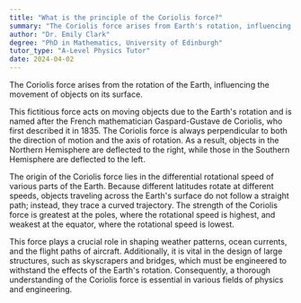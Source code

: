 ```yaml
---
title: "What is the principle of the Coriolis force?"
summary: "The Coriolis force arises from Earth's rotation, influencing the trajectory of moving objects."
author: "Dr. Emily Clark"
degree: "PhD in Mathematics, University of Edinburgh"
tutor_type: "A-Level Physics Tutor"
date: 2024-04-02
---
```


The Coriolis force arises from the rotation of the Earth, influencing the movement of objects on its surface.

This fictitious force acts on moving objects due to the Earth's rotation and is named after the French mathematician Gaspard-Gustave de Coriolis, who first described it in 1835. The Coriolis force is always perpendicular to both the direction of motion and the axis of rotation. As a result, objects in the Northern Hemisphere are deflected to the right, while those in the Southern Hemisphere are deflected to the left.

The origin of the Coriolis force lies in the differential rotational speed of various parts of the Earth. Because different latitudes rotate at different speeds, objects traveling across the Earth's surface do not follow a straight path; instead, they trace a curved trajectory. The strength of the Coriolis force is greatest at the poles, where the rotational speed is highest, and weakest at the equator, where the rotational speed is lowest.

This force plays a crucial role in shaping weather patterns, ocean currents, and the flight paths of aircraft. Additionally, it is vital in the design of large structures, such as skyscrapers and bridges, which must be engineered to withstand the effects of the Earth's rotation. Consequently, a thorough understanding of the Coriolis force is essential in various fields of physics and engineering.
    